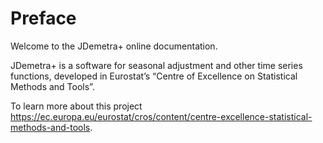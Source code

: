 # Preface {.unnumbered}

Welcome to the JDemetra+ online documentation.  

JDemetra+ is a software for seasonal adjustment and other time series functions, developed in Eurostat's "Centre of Excellence on Statistical Methods and Tools".

To learn more about this project <https://ec.europa.eu/eurostat/cros/content/centre-excellence-statistical-methods-and-tools>.
